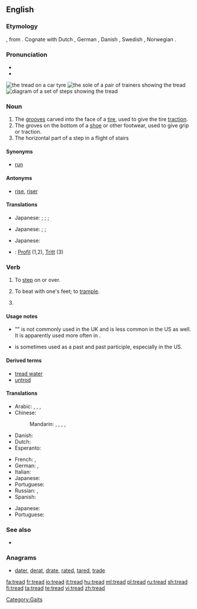 ==English==

===Etymology===
{{etyl|ang|en}} {{term|tredan|lang=ang}}, from {{proto|Germanic|tređan}}.  Cognate with Dutch {{term|treden}}, German {{term|treten}}, Danish {{term|træde}}, Swedish {{term|träda}}, Norwegian {{term|treda}}.

===Pronunciation===
* {{IPA|/tɻεd/}}
* {{rhymes|ɛd}}

[[File:Tire tread.jpg|thumb|the '''tread''' on a car tyre]]
[[File:Known shoes soles.jpg|thumb|the [[sole]] of a pair of trainers showing the '''tread''']]
[[File:Stairway Measurements.svg|thumb|right|diagram of a set of steps showing the '''tread''']]
===Noun===
{{en-noun}}

# The [[grooves]] carved into the face of a [[tire]], used to give the tire [[traction]].
# The groves on the bottom of a [[shoe]] or other footwear, used to give grip or traction.
# The horizontal part of a step in a flight of stairs

====Synonyms====
* {{sense|horizontal part of a step}} [[run]]

====Antonyms====
* {{sense|horizontal part of a step}} [[rise]], [[riser]]

====Translations====
{{trans-top|grooves in tire}}
{{trans-mid}}
* Japanese: {{qualifier|grooves}} {{t+|ja|溝|tr=[[みぞ]], mizo}}; {{qualifier|a place where a tire and the earth contacts}} {{t|ja|接地面|tr=[[せっちめん]], secchi-men}}; {{qualifier|grooves in tire}} {{t|ja|タイヤ溝|tr=[[たいやみぞ]], taiya-mizo}}; {{qualifier|remaining tread depth}} {{t|ja|残溝}}
{{trans-bottom}}

{{trans-top|bottom of a sneaker}}
{{trans-mid}}
* Japanese: {{qualifier|grooves}} {{t+|ja|溝|tr=[[みぞ]], mizo}}; {{qualifier|bottom}} {{t+|ja|底|tr=[[そこ]], soko}}; {{qualifier|shoe bottom}} {{t|ja|靴底|tr=[[くつぞこ]], kutsu-zoko}}
{{trans-bottom}}

{{trans-top|top of a step}}
{{trans-mid}}
* Japanese: {{t+|ja|段|tr=[[だん]], dan}}
{{trans-bottom}}

{{checktrans-top}}
* {{ttbc|German}}: [[Profil]] {{n}} (1,2), [[Tritt]] {{m}} (3)
{{trans-mid}}
{{trans-bottom}}

===Verb===
{{en-verb|treads|treading|'''[[trod]]''', '''[[tread]]''' or '''[[treaded]]'''|'''[[trodden]]''', '''[[trod]]''', '''[[tread]]''', or '''[[treaded]]'''}}

# {{transitive}} To [[step]] on or over.
# {{transitive}} To beat with one's feet; to [[trample]].
# {{past of|tread}}

====Usage notes====
* "{{term|treaded|Treaded}}" is not commonly used in the UK and is less common in the US as well. It is apparently used more often in {{term|tread water}}.
* {{term|tread|Tread}} is sometimes used as a past and past participle, especially in the US.

====Derived terms====
*[[tread water]]
*[[untrod]]

====Translations====
{{trans-top|to step on}}
* Arabic: {{t|ar|دعس|tr=dá3asa}},  {{t|ar|داس|tr=daasa}},  {{t|ar|وطئ|tr=wáTi'a}},  {{t|ar|خطا|tr=kháTaa}}
* Chinese:
*: Mandarin: {{t-|cmn|踏|tr=tà|sc=Hani}},  {{t-|cmn|踩|tr=cǎi|sc=Hani}},  {{t|cmn|踏踩|tr=tàcǎi|sc=Hani}},  {{t|cmn|踐踏|sc=Hani}},  {{t|cmn|践踏|tr=jiàntà|sc=Hani}}
* Danish: {{t-|da|træde}}
* Dutch: {{t+|nl|betreden}}
* Esperanto: {{t-|eo|treti|xs=Esperanto}}
{{trans-mid}}
* French: {{t+|fr|fouler}},  {{t+|fr|piétiner}}
* German: {{t+|de|betreten}}, {{t+|de|treten}}
* Italian: {{t+|it|calpestare}}
* Japanese: {{t|ja|踏む|tr=[[ふむ]], fumu}}
* Portuguese: {{t+|pt|pisar}}
* Russian: {{t|ru|наступать|tr=nastupát'}} {{impf}},  {{t+|ru|наступить|tr=nastupít'}} {{pf}}
* Spanish: {{t-|es|pisar}}
{{trans-bottom}}

{{trans-top|to beat with one's feet; to trample}}
{{trans-mid}}
* Japanese: {{t|ja|踏む|tr=[[ふむ]], fumu}}
* Portuguese: {{t|pt|espezinhar}}
{{trans-bottom}}

===See also===
*{{pedia}}

===Anagrams===
* {{alphagram|adert}} [[dater#English|dater]], [[derat#English|derat]], [[drate#English|drate]], [[rated#English|rated]], [[tared#English|tared]], [[trade#English|trade]]

[[Category:Gaits]]
[[fa:tread]]
[[fr:tread]]
[[io:tread]]
[[it:tread]]
[[hu:tread]]
[[ml:tread]]
[[pl:tread]]
[[ru:tread]]
[[sh:tread]]
[[fi:tread]]
[[ta:tread]]
[[te:tread]]
[[vi:tread]]
[[zh:tread]]